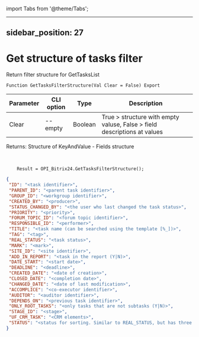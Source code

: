 ﻿import Tabs from '@theme/Tabs';

---
sidebar_position: 27
---

# Get structure of tasks filter
 Return filter structure for GetTasksList



`Function GetTasksFilterStructure(Val Clear = False) Export`

  | Parameter | CLI option | Type | Description |
  |-|-|-|-|
  | Clear | --empty | Boolean | True > structure with empty valuse, False > field descriptions at values |

  
  Returns:  Structure of KeyAndValue - Fields structure

<br/>




```bsl title="Code example"
    Result = OPI_Bitrix24.GetTasksFilterStructure();
```
 



```json title="Result"
{
 "ID": "<task identifier>",
 "PARENT_ID": "<parent task identifier>",
 "GROUP_ID": "<workgroup identifier>",
 "CREATED_BY": "<producer>",
 "STATUS_CHANGED_BY": "<the user who last changed the task status>",
 "PRIORITY": "<priority>",
 "FORUM_TOPIC_ID": "<forum topic identifier>",
 "RESPONSIBLE_ID": "<performer>",
 "TITLE": "<task name (can be searched using the template [%_])>",
 "TAG": "<tag>",
 "REAL_STATUS": "<task status>",
 "MARK": "<mark>",
 "SITE_ID": "<site identifier>",
 "ADD_IN_REPORT": "<task in the report (Y|N)>",
 "DATE_START": "<start date>",
 "DEADLINE": "<deadline>",
 "CREATED_DATE": "<date of creation>",
 "CLOSED_DATE": "<completion date>",
 "CHANGED_DATE": "<date of last modification>",
 "ACCOMPLICE": "<co-executor identifier>",
 "AUDITOR": "<auditor identifier>",
 "DEPENDS_ON": "<previous task identifier>",
 "ONLY_ROOT_TASKS": "<only tasks that are not subtasks (Y|N)>",
 "STAGE_ID": "<stage>",
 "UF_CRM_TASK": "<CRM elements>",
 "STATUS": "<status for sorting. Similar to REAL_STATUS, but has three additional meta-statuses>"
}
```
